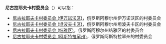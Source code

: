 '''尼古拉耶夫卡村委员会'''（{{lang-ru|Николаевский сельсовет}}）可以指：
* [[尼古拉耶夫卡村委员会_(伊万诺沃区)|尼古拉耶夫卡村委员会 (伊万诺沃区)]]，俄罗斯阿穆尔州伊万诺沃区的村委员会
* [[尼古拉耶夫卡村委员会_(坦波夫卡区)|尼古拉耶夫卡村委员会 (坦波夫卡区)]]，俄罗斯阿穆尔州坦波夫卡区的村委员会
* [[尼古拉耶夫卡村委员会_(结雅区)|尼古拉耶夫卡村委员会 (结雅区)]]，俄罗斯阿穆尔州结雅区的村委员会
* [[尼古拉耶夫卡村委员会_(阿斯特拉罕州)|尼古拉耶夫卡村委员会 (阿斯特拉罕州)]]，俄罗斯阿斯特拉罕州的村委员会

{{disambig|cat=俄语译名消歧义}}